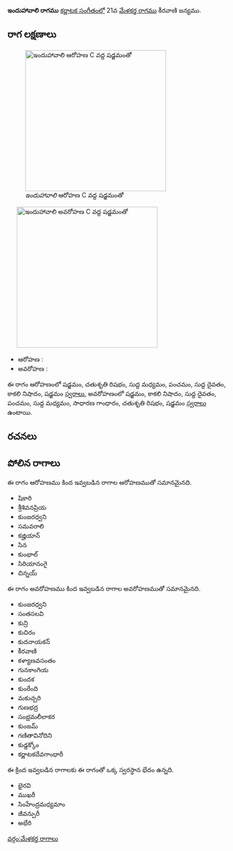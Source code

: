 {{Infobox ragam
	| name          	= ఇందుహావాలి
	| synonym	    	= 
	| mela          	= 
	| chakra        	= 
	| janaka        	= 
	| type          	= షడవ-సంపూర్ణ
	| arohanam      	= {{svaraC|S|R2|M1|P|D1|N3|S'}} 
	| avarohanam    	= {{svaraC|S'|N3|D1|P|M1|G2|R2|S}}
	| jeeva         	=
	| chhaya        	=
	| nyasa         	=
	| vishesha      	= 
	| equivalent  		= 
}}
{{కర్ణాటక సంగీత రాగాలు}}
'''ఇందుహావాలి రాగము''' [[కర్ణాటక సంగీతం]]లో 21వ [[మేళకర్త రాగము]] కీరవాణి జన్యము. 


==రాగ లక్షణాలు==
[[Image:induhavali_ar_kb2wiki.png|thumb|right|316px|''ఇందుహావాలి'' ఆరోహణ C వద్ద షడ్జమంతో]]
	[[Image:induhavali_av_kb2wiki.png|thumb|right|316px|''ఇందుహావాలి'' అవరోహణ C వద్ద షడ్జమంతో]]

* ఆరోహణ : {{svaraC|S|R2|M1|P|D1|N3|S'}} 
* అవరోహణ : {{svaraC|S'|N3|D1|P|M1|G2|R2|S}}

ఈ రాగం ఆరోహణంలో షడ్జమం, చతుశృతి రిషభం, సుద్ద మధ్యమం, పంచమం, సుద్ద దైవతం, కాకలి  నిషాదం, షడ్జమం [[స్వరాలు]], అవరోహణంలో షడ్జమం, కాకలి  నిషాదం, సుద్ద దైవతం, పంచమం, సుద్ద మధ్యమం, సాధారణ  గాంధారం, చతుశృతి రిషభం, షడ్జమం [[స్వరాలు]] ఉంటాయి.

==రచనలు==



==పోలిన రాగాలు==
ఈ రాగం ఆరోహణము కింద ఇవ్వబడిన రాగాల ఆరోహణముతో సమానమైనది.
* షికారి
* శ్రీశివనప్రియ
* కుంజరధ్వని
* సమవరాలి
* కజ్హియాన్
* సిన
* కుంభాల్
* సిరియానంగై
* చిన్నయ్

ఈ రాగం అవరోహణము కింద ఇవ్వబడిన రాగాల అవరోహణముతో సమానమైనది.
* కుంజరధ్వని
* సంతసలవి
* కున్రి
* కుచిరం
* కుదనాయకన్
* కీరవాణి
* కళ్యాణవసంతం
* గునకాంగియ
* కుందక
*  కుంరేంది
*  మకుచ్చరి
* గుణభద్ర
* సంభ్రమలీలాకర
*  కుంజమ్
* గణితావినోదిని
* కుడ్డక్కోం
* కర్ణాటకదేవగాంధారీ

ఈ క్రింద ఇవ్వబడిన రాగాలకు ఈ రాగంతో ఒక్క స్వరస్థాన భేదం ఉన్నది.
* భైరవి
* ముఖరీ
* సింహేంద్రమధ్యమాం
*  జీవన్పురీ
* అభేరి



[[వర్గం:మేళకర్త రాగాలు]]